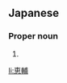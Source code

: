 ==Japanese==
{{ja-kanjitab|けい|すけ|yomi=j}}

===Proper noun===
{{ja-pos|proper|けいすけ}}

# {{given name|male|lang=ja|sort=けいすけ}}

[[li:恵輔]]